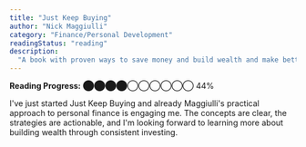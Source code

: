 ```yaml
---
title: "Just Keep Buying"
author: "Nick Maggiulli"
category: "Finance/Personal Development"
readingStatus: "reading"
description:
  "A book with proven ways to save money and build wealth and make better financial decisions."
---
```


**Reading Progress:** ⬤⬤⬤⬤◯◯◯◯◯◯ 44%

I've just started Just Keep Buying and already Maggiulli's practical approach to personal finance is
engaging me. The concepts are clear, the strategies are actionable, and I'm looking forward to
learning more about building wealth through consistent investing.
